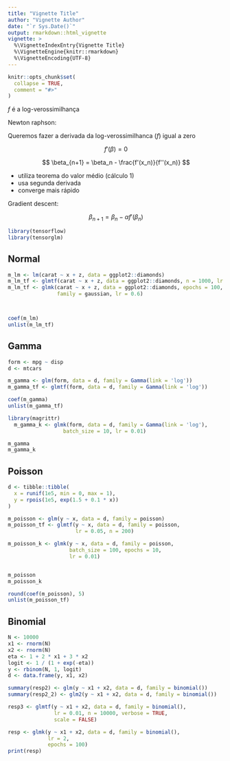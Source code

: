 ```yaml
---
title: "Vignette Title"
author: "Vignette Author"
date: "`r Sys.Date()`"
output: rmarkdown::html_vignette
vignette: >
  %\VignetteIndexEntry{Vignette Title}
  %\VignetteEngine{knitr::rmarkdown}
  %\VignetteEncoding{UTF-8}
---
```


```r
knitr::opts_chunk$set(
  collapse = TRUE,
  comment = "#>"
)
```


$f$ é a log-verossimilhança 

Newton raphson:

Queremos fazer a derivada da log-verossimilhanca ($f$) igual a zero

$$
f'(\beta) = 0
$$

$$
\beta_{n+1} = \beta_n - \frac{f'(x_n)}{f''(x_n)}
$$




- utiliza teorema do valor médio (cálculo 1)
- usa segunda derivada
- converge mais rápido


Gradient descent:

$$
\beta_{n+1} = \beta_{n} - \alpha f'(\beta_n)
$$






```r
library(tensorflow)
library(tensorglm)
```

## Normal

```r
m_lm <- lm(carat ~ x + z, data = ggplot2::diamonds)
m_lm_tf <- glmtf(carat ~ x + z, data = ggplot2::diamonds, n = 1000, lr = 0.7)
m_lm_tf <- glmk(carat ~ x + z, data = ggplot2::diamonds, epochs = 100,
                family = gaussian, lr = 0.6)



coef(m_lm)
unlist(m_lm_tf)
```

## Gamma

```r
form <- mpg ~ disp
d <- mtcars

m_gamma <- glm(form, data = d, family = Gamma(link = 'log'))
m_gamma_tf <- glmtf(form, data = d, family = Gamma(link = 'log'))

coef(m_gamma)
unlist(m_gamma_tf)

library(magrittr)
  m_gamma_k <- glmk(form, data = d, family = Gamma(link = 'log'),
                  batch_size = 10, lr = 0.01)

m_gamma
m_gamma_k
```

## Poisson

```r
d <- tibble::tibble(
  x = runif(1e5, min = 0, max = 1), 
  y = rpois(1e5, exp(1.5 + 0.1 * x))
)

m_poisson <- glm(y ~ x, data = d, family = poisson)
m_poisson_tf <- glmtf(y ~ x, data = d, family = poisson,
                      lr = 0.05, n = 200)

m_poisson_k <- glmk(y ~ x, data = d, family = poisson,
                    batch_size = 100, epochs = 10,
                    lr = 0.01)


m_poisson
m_poisson_k

round(coef(m_poisson), 5)
unlist(m_poisson_tf)
```

## Binomial

```r

N <- 10000
x1 <- rnorm(N)
x2 <- rnorm(N)
eta <- 1 + 2 * x1 + 3 * x2
logit <- 1 / (1 + exp(-eta))
y <- rbinom(N, 1, logit)
d <- data.frame(y, x1, x2)

summary(resp2) <- glm(y ~ x1 + x2, data = d, family = binomial())
summary(resp2_2) <- glm2(y ~ x1 + x2, data = d, family = binomial())

resp3 <- glmtf(y ~ x1 + x2, data = d, family = binomial(),
               lr = 0.01, n = 10000, verbose = TRUE,
               scale = FALSE)

resp <- glmk(y ~ x1 + x2, data = d, family = binomial(), 
             lr = 2,
             epochs = 100)
print(resp)

```

